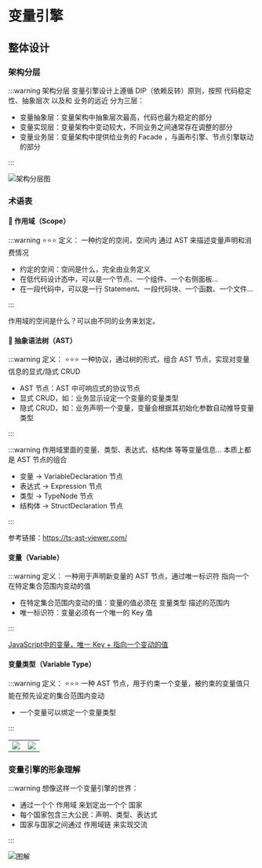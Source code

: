 # 变量引擎

## 整体设计

### 架构分层

:::warning 架构分层
变量引擎设计上遵循 DIP（依赖反转）原则，按照 代码稳定性、抽象层次 以及和 业务的远近 分为三层：
- 变量抽象层：变量架构中抽象层次最高，代码也最为稳定的部分
- 变量实现层：变量架构中变动较大，不同业务之间通常存在调整的部分
- 变量业务层：变量架构中提供给业务的 Facade ，与画布引擎、节点引擎联动的部分

:::

![架构分层图](@/public/variable-engine.png)


### 术语表

#### 🌟 作用域（Scope）
:::warning ⭐️⭐️⭐️ 定义：
一种约定的空间，空间内 通过 AST 来描述变量声明和消费情况
- 约定的空间：空间是什么，完全由业务定义
- 在低代码设计态中，可以是一个节点、一个组件、一个右侧面板...
- 在一段代码中，可以是一行 Statement、一段代码块、一个函数、一个文件...

:::

作用域的空间是什么？可以由不同的业务来划定。


#### 🌟 抽象语法树（AST）

:::warning 定义：
⭐️⭐️⭐️ 一种协议，通过树的形式，组合 AST 节点，实现对变量信息的显式/隐式 CRUD
- AST 节点：AST 中可响应式的协议节点
- 显式 CRUD，如：业务显示设定一个变量的变量类型
- 隐式 CRUD，如：业务声明一个变量，变量会根据其初始化参数自动推导变量类型

:::

:::warning 作用域里面的变量、类型、表达式、结构体 等等变量信息... 本质上都是 AST 节点的组合
- 变量 -> VariableDeclaration 节点
- 表达式 -> Expression 节点
- 类型 -> TypeNode 节点
- 结构体 -> StructDeclaration 节点

:::

参考链接：https://ts-ast-viewer.com/

#### 变量（Variable）

:::warning 定义：
一种用于声明新变量的 AST 节点，通过唯一标识符 指向一个 在特定集合范围内变动的值
- 在特定集合范围内变动的值：变量的值必须在 变量类型 描述的范围内
- 唯一标识符：变量必须有一个唯一的 Key 值

:::

[JavaScript中的变量，唯一 Key + 指向一个变动的值](@/public/variable-code.png)

#### 变量类型（Variable Type）

:::warning 定义：
⭐️⭐️⭐️ 一种 AST 节点，用于约束一个变量，被约束的变量值只能在预先设定的集合范围内变动
- 一个变量可以绑定一个变量类型

:::
<table>
  <tr>
    <td><img loading="lazy" src="/variable-type1.png"/></td>
    <td><img loading="lazy" src="/variable-type2.png"/></td>
  </tr>
</table>

### 变量引擎的形象理解

:::warning 想像这样一个变量引擎的世界：
- 通过一个个 作用域 来划定出一个个 国家
- 每个国家包含三大公民：声明、类型、表达式
- 国家与国家之间通过 作用域链 来实现交流

:::

![图解](@/public/varaible-zone.png)
